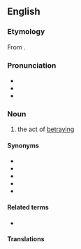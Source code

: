 ==English==

===Etymology===
From {{suffix|en|betray|al}}.

===Pronunciation===
* {{IPA|en|/bɪˈtɹeɪəl/}}
* {{audio|en|LL-Q1860 (eng)-Vealhurl-betrayal.wav|Audio (Southern England)}}
* {{rhymes|en|eɪəl|s=3}}

===Noun===
{{en-noun|~}}

# the act of [[betray]]ing

====Synonyms====
* {{l|en|perfidiousness}}
* {{l|en|perfidy}}
* {{l|en|treacherousness}}
* {{l|en|treachery}}
* {{l|en|treason}}

====Related terms====
* {{l|en|betray}}

====Translations====
{{trans-see|treason}}